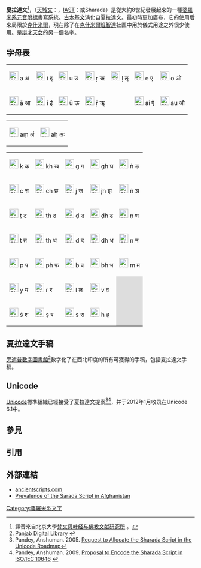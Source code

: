 {{Infobox Writing system
 |name=夏拉達文
 |sample=Kashmir Sharada MS.jpg
 |caption=克什米爾Shaivaite手稿（17或18世紀）
 |type=[[元音附標文字|元音附標文字]]
 |languages=[[克什米爾語|克什米爾語]]<br />[[梵語|梵語]]
 |time=大約公元800年–現在（幾乎滅絕）
 |region=[[印度|印度]]，[[巴基斯坦|巴基斯坦]]，[[中亞|中亞]]
|fam1=[[原始迦南字母|原始迦南字母]]<sup>[a]</sup>
|fam2=[[腓尼基字母|腓尼基字母]]<sup>[a]</sup>
|fam3=[[亞蘭字母|亞蘭字母]]<sup>[a]</sup>
 |footnotes=[a]對婆羅米文的閃米特起源未達成普遍認可。
 |fam4=[[婆羅米文|婆羅米文]]
 |fam5=[[笈多文|笈多文]]
 |sisters=[[城文|城文]]<br />[[悉曇文|悉曇文]]
 |children=[[古木基文|古木基文]]<br />[[塔克里文|塔克里文]]<br />[[兰达文|兰达文]]
|unicode = U+11800–U+118DF
 }}

'''夏拉達文'''<ref>譯音來自北京大學[http://www.mldc.cn/sanskritweb/resour.htm 梵文贝叶经与佛教文献研究所] {{Wayback|url=http://www.mldc.cn/sanskritweb/resour.htm |date=20120303095154 }}。</ref>，（[[天城文|天城文]]：{{lang|sa|शारदा}}，[[IAST|IAST]]：{{IAST|Śāradā}}或Sharada）是從大約8世紀發展起來的一種[[婆羅米系文字|婆羅米系]][[元音附標文字|元音附標]]書寫系統。[[古木基文|古木基文]]演化自夏拉達文。最初時更加廣布，它的使用后來局限於[[克什米爾|克什米爾]]，現在除了在[[克什米爾班智達|克什米爾班智達]]社區中用於儀式用途之外很少使用。{{IAST|Śāradā}}是[[辯才天女|辯才天女]]的另一個名字。

== 字母表 ==
{| class="wikitable" style="font-family:Arial;"
|-
| [[File:Sharada_a.svg|24px]] a अ || [[File:Sharada_i.svg|24px]] i इ || [[File:Sharada_u.svg|24px]] u उ || [[File:Sharada_ri.svg|24px]] ṛ ऋ || [[File:Sharada_li.svg|24px]] ḷ ऌ|| [[File:Sharada_e.svg|24px]] e  ए || [[File:Sharada_o.svg|24px]] o  ओ 
|-
| [[File:Sharada_aa.svg|24px]] ā आ || [[File:Sharada_ii.svg|24px]] ī ई|| [[File:Sharada_uu.svg|24px]] ū ऊ || [[File:Sharada_rii.svg|24px]] ṝ ॠ|||| [[File:Sharada_ai.svg|24px]] ai ऐ|| [[File:Sharada_au.svg|24px]] au औ 
|}

{| class="wikitable" style="font-family:Arial;"
|-
| [[File:Sharada_am.svg|24px]] aṃ अं || [[File:Sharada_ah.svg|24px]] aḥ अः
|}

{| class="wikitable" style="font-family:Arial;"
|-
| [[File:Sharada_k.svg|24px]] k क|| [[File:Sharada_kh.svg|24px]] kh ख|| [[File:Sharada_g.svg|24px]] g ग|| [[File:Sharada_gh.svg|24px]] gh घ|| [[File:Sharada_ng.svg|24px]] ṅ ङ
|-
| [[File:Sharada_c.svg|24px]] c च|| [[File:Sharada_ch.svg|24px]] ch छ|| [[File:Sharada_j.svg|24px]] j ज|| [[File:Sharada__jh.svg|24px]] jh झ|| [[File:Sharada_ny.svg|24px]] ñ ञ
|-
| [[File:Sharada_tt.svg|24px]] ṭ ट|| [[File:Sharada_tth.svg|24px]] ṭh ठ|| [[File:Sharada_dd.svg|24px]] ḍ ड|| [[File:Sharada_ddh.svg|24px]] ḍh ढ|| [[File:Sharada_nn.svg|24px]] ṇ ण
|-
| [[File:Sharada_t.svg|24px]] t त|| [[File:Sharada_th.svg|24px]] th थ|| [[File:Sharada_d.svg|24px]] d द|| [[File:Sharada_dh.svg|24px]] dh ध|| [[File:Sharada_n.svg|24px]] n न
|- 
| [[File:Sharada_p.svg|24px]] p प|| [[File:Sharada_ph.svg|24px]] ph फ|| [[File:Sharada_b.svg|24px]] b ब|| [[File:Sharada_bh.svg|24px]] bh भ|| [[File:Sharada_m.svg|24px]] m म
|-
| [[File:Sharada_y.svg|24px]] y य|| [[File:Sharada_r.svg|24px]] r र|| [[File:Sharada_l.svg|24px]] l ल|| [[File:Sharada_v.svg|24px]] v व|| style="background:#dddddd;"|
|-
| [[File:Sharada_sh.svg|24px]] ś श|| [[File:Sharada_ss.svg|24px]] ṣ ष|| [[File:Sharada_s.svg|24px]] s स|| [[File:Sharada_h.svg|24px]] h ह|| style="background:#dddddd;"|
|}

== 夏拉達文手稿 ==
[[旁遮普數字圖書館|旁遮普數字圖書館]]<ref>[http://www.panjabdigilib.org Panjab Digital Library] {{webarchive|url=https://archive.is/20120905133841/http://www.panjabdigilib.org/ |date=2012-09-05 }}</ref>數字化了在西北印度的所有可獲得的手稿，包括夏拉達文手稿。

== Unicode ==
[[Unicode|Unicode]]標準組織已經接受了夏拉達文提案<ref>Pandey, Anshuman. 2005. [http://www.dkuug.dk/JTC1/SC2/WG2/docs/n3245.pdf Request to Allocate the Sharada Script in the Unicode Roadmap]</ref><ref>Pandey, Anshuman. 2009. [http://std.dkuug.dk/JTC1/SC2/WG2/docs/n3595.pdf Proposal to Encode the Sharada Script in ISO/IEC 10646] {{Wayback|url=http://std.dkuug.dk/JTC1/SC2/WG2/docs/n3595.pdf |date=20100307221242 }}</ref>，并于2012年1月收录在Unicode 6.1中。

{{Unicode chart Sharada}}

== 參見 ==

== 引用 ==
{{reflist|2}}

== 外部連結 ==
* [https://web.archive.org/web/20080224010903/http://www.ancientscripts.com/sarada.html ancientscripts.com]
* [http://www.expressindia.com/news/ie/daily/20010105/iin05014.html Prevalence of the Śāradā Script in Afghanistan] {{Wayback|url=http://www.expressindia.com/news/ie/daily/20010105/iin05014.html |date=20100920034518 }}

[[Category:婆羅米系文字|Category:婆羅米系文字]]